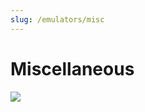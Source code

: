```yaml
---
slug: /emulators/misc
---
```




# Miscellaneous

*![](https://user-images.githubusercontent.com/98862735/188297284-06920728-6a26-414f-832c-2a8f196576e4.png)*

<DocCardList/>

